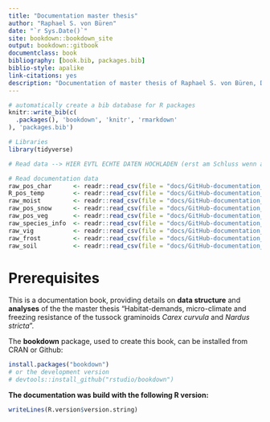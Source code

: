 ```yaml
--- 
title: "Documentation master thesis"
author: "Raphael S. von Büren"
date: "`r Sys.Date()`"
site: bookdown::bookdown_site
output: bookdown::gitbook
documentclass: book
bibliography: [book.bib, packages.bib]
biblio-style: apalike
link-citations: yes
description: "Documentation of master thesis of Raphael S. von Büren, Department of Environmental Sciences, University of Basel. Supervised by Dr. Erika Hiltbrunner and Prof. Dr. Ansgar Kahmen."
---
```


```r
# automatically create a bib database for R packages
knitr::write_bib(c(
  .packages(), 'bookdown', 'knitr', 'rmarkdown'
), 'packages.bib')

# Libraries
library(tidyverse)

# Read data --> HIER EVTL ECHTE DATEN HOCHLADEN (erst am Schluss wenn alle Analysen fertig sind)

# Read documentation data
raw_pos_char      <- readr::read_csv(file = "docs/GitHub-documentation_files/doc_raw_pos_characteristics.csv", col_names = T)
R_pos_temp        <- readr::read_csv(file = "docs/GitHub-documentation_files/doc_R_pos_temperature.csv", col_names = T)
raw_moist         <- readr::read_csv(file = "docs/GitHub-documentation_files/doc_raw_moistmeasure_moisture.csv", col_names = T)
raw_pos_snow      <- readr::read_csv(file = "docs/GitHub-documentation_files/doc_raw_pos_snow.csv", col_names = T)
raw_pos_veg       <- readr::read_csv(file = "docs/GitHub-documentation_files/doc_raw_pos_vegetation.csv", col_names = T)
raw_species_info  <- readr::read_csv(file = "docs/GitHub-documentation_files/doc_raw_species_information.csv", col_names = T)
raw_vig           <- readr::read_csv(file = "docs/GitHub-documentation_files/doc_raw_vigmeasure_vigour.csv", col_names = T)
raw_frost         <- readr::read_csv(file = "docs/GitHub-documentation_files/doc_raw_frostmeasure_freezingresistance.csv", col_names = T)
raw_soil          <- readr::read_csv(file = "docs/GitHub-documentation_files/doc_raw_pos_soil.csv", col_names = T)
```


# Prerequisites {}

This is a documentation book, providing details on **data structure** and **analyses** of the the master thesis "Habitat-demands, micro-climate and freezing resistance of the tussock graminoids _Carex curvula_ and _Nardus stricta_".

The **bookdown** package, used to create this book, can be installed from CRAN or Github:

```r
install.packages("bookdown")
# or the development version
# devtools::install_github("rstudio/bookdown")
```

**The documentation was build with the following R version:**
```r
writeLines(R.version$version.string)
```